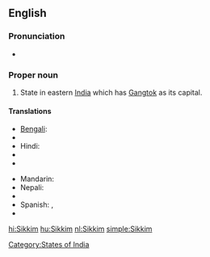 ==English==

===Pronunciation===
*{{IPA|/ˈsik.im/}}

===Proper noun===
{{en-proper noun}}

# State in eastern [[India]] which has [[Gangtok]] as its capital.
{{rft|fragment=Sikkim}}

====Translations====
{{trans-top|state in eastern India which has Gangtok as its capital}}
* [[Bengali]]: {{t|bn|সিক্কিম|sc=Beng}}
* {{trreq|Dzongkha}}
* Hindi: {{t|hi|सिक्किम|sc=Deva}}
* {{trreq|Lepcha}}
* {{trreq|Limbu}}
{{trans-mid}}
* Mandarin: {{t|cmn|錫金|tr=Xī​jīn​|sc=Hani}}
* Nepali: {{t+|ne|सिक्किम|sc=Deva|xs=Nepali}}
* {{trreq|Sikkimese}}
* Spanish: {{t|es|Sikkim}},  {{t|es|Sikín}}
* {{trreq|Tibetan}}
{{trans-bottom}}

[[Category:States of India]]

[[hi:Sikkim]]
[[hu:Sikkim]]
[[nl:Sikkim]]
[[simple:Sikkim]]